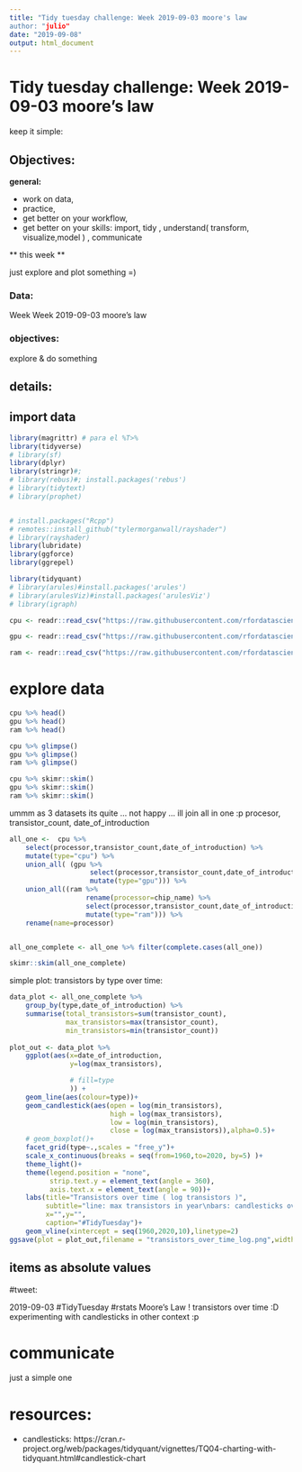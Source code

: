 ```yaml
---
title: "Tidy tuesday challenge: Week 2019-09-03 moore's law
author: "julio"
date: "2019-09-08"
output: html_document
---
```


# Tidy tuesday challenge: Week 2019-09-03 moore's law

keep it simple:

## Objectives: 

**general:**

* work on data, 
* practice, 
* get better on your workflow,
* get better on your skills: import, tidy , understand( transform, visualize,model ) , communicate


** this week **

just explore and plot something =) 

### Data:
 
 Week Week 2019-09-03 moore's law
 
### objectives:

explore & do something

## details:


## import data
```r
library(magrittr) # para el %T>%
library(tidyverse)
# library(sf)
library(dplyr)
library(stringr)#;
# library(rebus)#; install.packages('rebus')
# library(tidytext)
# library(prophet)


# install.packages("Rcpp")
# remotes::install_github("tylermorganwall/rayshader")
# library(rayshader)
library(lubridate)
library(ggforce)
library(ggrepel)

library(tidyquant)
# library(arules)#install.packages('arules')
# library(arulesViz)#install.packages('arulesViz')
# library(igraph)

```


```r
cpu <- readr::read_csv("https://raw.githubusercontent.com/rfordatascience/tidytuesday/master/data/2019/2019-09-03/cpu.csv")

gpu <- readr::read_csv("https://raw.githubusercontent.com/rfordatascience/tidytuesday/master/data/2019/2019-09-03/gpu.csv")

ram <- readr::read_csv("https://raw.githubusercontent.com/rfordatascience/tidytuesday/master/data/2019/2019-09-03/ram.csv")

```

# explore data

```r
cpu %>% head()
gpu %>% head()
ram %>% head()


```

```r

cpu %>% glimpse()
gpu %>% glimpse()
ram %>% glimpse()


```

```r

cpu %>% skimr::skim()
gpu %>% skimr::skim()
ram %>% skimr::skim()

```


ummm as 3 datasets its quite ... not happy ... ill join all in one :p 
procesor, transistor_count, date_of_introduction


```r
all_one <-  cpu %>% 
    select(processor,transistor_count,date_of_introduction) %>% 
    mutate(type="cpu") %>% 
    union_all( (gpu %>% 
                    select(processor,transistor_count,date_of_introduction)%>% 
                    mutate(type="gpu"))) %>% 
    union_all((ram %>% 
                   rename(processor=chip_name) %>% 
                   select(processor,transistor_count,date_of_introduction)%>% 
                   mutate(type="ram"))) %>% 
    rename(name=processor)


all_one_complete <- all_one %>% filter(complete.cases(all_one))

skimr::skim(all_one_complete)
```


simple plot: 
transistors by type over time: 

```r
data_plot <- all_one_complete %>%  
    group_by(type,date_of_introduction) %>% 
    summarise(total_transistors=sum(transistor_count),
              max_transistors=max(transistor_count),
              min_transistors=min(transistor_count))
    
plot_out <- data_plot %>% 
    ggplot(aes(x=date_of_introduction,
               y=log(max_transistors),

               # fill=type
               )) +
    geom_line(aes(colour=type))+
    geom_candlestick(aes(open = log(min_transistors),
                         high = log(max_transistors),
                         low = log(min_transistors),
                         close = log(max_transistors)),alpha=0.5)+
    # geom_boxplot()+
    facet_grid(type~.,scales = "free_y")+
    scale_x_continuous(breaks = seq(from=1960,to=2020, by=5) )+
    theme_light()+
    theme(legend.position = "none",
          strip.text.y = element_text(angle = 360),
          axis.text.x = element_text(angle = 90))+
    labs(title="Transistors over time ( log transistors )",
         subtitle="line: max transistors in year\nbars: candlesticks over transistors",
         x="",y="",
         caption="#TidyTuesday")+
    geom_vline(xintercept = seq(1960,2020,10),linetype=2)
ggsave(plot = plot_out,filename = "transistors_over_time_log.png",width = 7,height = 5)

```


## items as absolute values



#tweet: 

2019-09-03 #TidyTuesday #rstats Moore's Law ! transistors over time :D
experimenting with candlesticks in other context :p 


# communicate

just a simple one

# resources: 
- candlesticks: https://cran.r-project.org/web/packages/tidyquant/vignettes/TQ04-charting-with-tidyquant.html#candlestick-chart